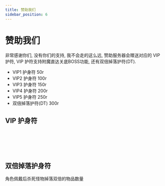 ```yaml
---
title: 赞助我们
sidebar_position: 6
---
```




# 赞助我们

非常感谢你们, 没有你们的支持, 我不会走的这么远, 赞助服务器会赠送对应的 VIP 护符, VIP 护符支持附魔直达关底BOSS功能, 还有双倍掉落护符(DT).

- VIP1 护身符 50r
- VIP2 护身符 100r
- VIP3 护身符 150r
- VIP4 护身符 200r
- VIP5 护身符 250r
- 双倍掉落护符(DT) 300r

## VIP 护身符

<ItemVip1 />

<br />

<ItemVip2 />

<br />

<ItemVip3 />

<br />

<ItemVip4 />
<br />

<ItemVip5 />

## 双倍掉落护身符

角色佩戴后杀死怪物掉落双倍的物品数量

<ItemDT />
